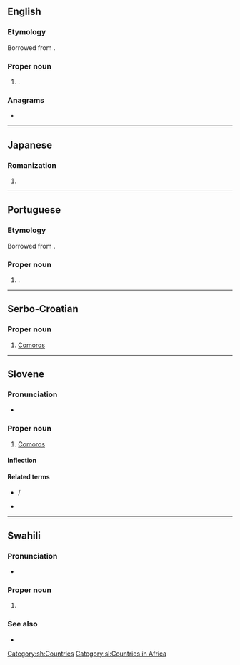 {{also|komori|kōmori}}
==English==

===Etymology===
Borrowed from {{bor|en|ja|小森|tr=Komori}}.

===Proper noun===
{{en-proper noun}}

# {{surname|en|from=Japanese}}.

===Anagrams===
* {{anagrams|en|a=ikmoor|Moriko}}

----

==Japanese==

===Romanization===
{{ja-romaji}}

# {{ja-romanization of|こもり}}

----

==Portuguese==

===Etymology===
Borrowed from {{bor|pt|ja|小森|tr=Komori}}.

===Proper noun===
{{pt-proper noun|m|g2=f}}

# {{surname|pt|from=Japanese}}.

----

==Serbo-Croatian==

===Proper noun===
{{sh-proper noun|g=m-p}}

# [[Comoros]]

[[Category:sh:Countries]]

----

==Slovene==

===Pronunciation===
* {{sl-IPA|Komọ̑ri}}

===Proper noun===
{{sl-proper noun|Komọ̑ri|m-p}}

# [[Comoros]]

====Inflection====
{{sl-decl-noun-m|Komór|n=pl}}

====Related terms====
* {{l|sl|Komórčan}} / {{l|sl|Komórčanka}}
* {{l|sl|komórski}}

[[Category:sl:Countries in Africa]]

----

==Swahili==

===Pronunciation===
* {{audio|sw|Sw-ke-Komori.flac|Audio (Kenya)}}

===Proper noun===
{{head|sw|proper noun}}

# {{place|sw|country|cont/Africa|t1=Comores}}

===See also===
* {{list:countries of Africa/sw}}